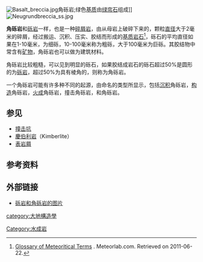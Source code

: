 
[[File:Basalt_breccia.jpg|thumb]]角砾岩;绿色[[基质_(地质)|基质]]由[[绿帘石|绿帘石]]组成]]
[[File:Neugrundbreccia_ss.jpg|thumb]]

'''角砾岩'''和[[砾岩|砾岩]]一样，也是一种[[碎屑岩|碎屑岩]]，由从母岩上破碎下来的，颗粒[[直径|直径]]大于2毫米的碎屑，经过搬运、沉积、压实、胶结而形成的[[基质_(地质)|基质]][[岩石|岩石]]<ref>[http://www.meteorlab.com/METEORLAB2001dev/glossary.htm Glossary of Meteoritical Terms] {{Wayback|url=http://www.meteorlab.com/METEORLAB2001dev/glossary.htm |date=20011225024208 }}. Meteorlab.com. Retrieved on 2011-06-22.</ref>，砾石的平均直径如果在1-10毫米，为细砾，10-100毫米称为粗砾，大于100毫米为巨砾。其胶结物中常含有[[矿物|矿物]]，角砾岩也可以做为建筑材料。

角砾岩比较粗糙，可以见到明显的砾石，如果胶结成岩石的砾石超过50%是圆形的为[[砾岩|砾岩]]，超过50%为具有棱角的，则称为角砾岩。

一个角砾岩可能有许多种不同的起源，由命名的类型所显示，包括[[沉积岩|沉积]]角砾岩，[[地质构造|构造]]角砾岩，[[火成岩|火成]]角砾岩，撞击角砾岩，和{{le|热液循环|Hydrothermal circulation|热液}}角砾岩。

==参见==
*[[撞击坑|撞击坑]]
*[[慶伯利岩|慶伯利岩]]（Kimberlite）
*[[表岩屑|表岩屑]]

==参考资料==
{{reflist}}

{{commons category|Breccia}}

== 外部链接 ==
*[https://web.archive.org/web/20110512025036/http://digitalmuseum.nju.edu.cn/nju/root/rock/sedimentary/sand/liyan_htm.jsp 砾岩和角砾岩的图片]

[[Category:水成岩|Category:水成岩]]
[[category:大地構造學|category:大地構造學]]